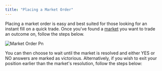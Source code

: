 ```yaml
---
title: "Placing a Market Order"
---
```


Placing a market order is easy and best suited for those looking for an instant fill on a quick trade. Once you've found a [market](/features/categories) you want to trade an outcome on, follow the steps below.

![Market Order Pn](/images/market-order.png)

<Steps>
  <Step title="Select YES or NO based on which outcome you believe will occur" titleSize="h3">
    
  </Step>
  <Step title="Enter the amount you'd like to buy in USDC - you'll see how many shares this gets you and your potential return" titleSize="h3">
    
  </Step>
  <Step title="Optionally add leverage to amplify your returns - the math updates automatically" titleSize="h3">
    
  </Step>
  <Step title="Click Buy to place your order" titleSize="h3">
    
  </Step>
</Steps>

You can then choose to wait until the market is resolved and either YES or NO answers are marked as victorious. Alternatively, if you wish to exit your position earlier than the market's resolution, follow the steps below:

<Steps>
  <Step title="Click Portfolio in the main navigation" titleSize="h3">
    
  </Step>
  <Step title="Open the position you wish to exit and click Sell" titleSize="h3">
    
  </Step>
  <Step title="Choose a percentage-based preset or click Max to sell all shares" titleSize="h3">
    
  </Step>
  <Step title="Click Sell to execute" titleSize="h3">
    
  </Step>
</Steps>